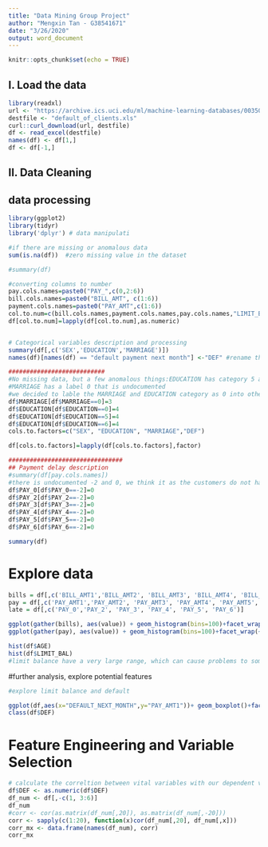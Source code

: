 ---
title: "Data Mining Group Project"
author: "Mengxin Tan - G38541671"
date: "3/26/2020"
output: word_document
---

```{r setup, include=FALSE}
knitr::opts_chunk$set(echo = TRUE)
```

## I. Load the data
```{r}
library(readxl)
url <- "https://archive.ics.uci.edu/ml/machine-learning-databases/00350/default%20of%20credit%20card%20clients.xls"
destfile <- "default_of_clients.xls"
curl::curl_download(url, destfile)
df <- read_excel(destfile)
names(df) <- df[1,]
df <- df[-1,]
```

## II. Data Cleaning 

## data processing
```{r}
library(ggplot2)
library(tidyr)
library('dplyr') # data manipulati

#if there are missing or anomalous data
sum(is.na(df))  #zero missing value in the dataset

#summary(df)

#converting columns to number
pay.cols.names=paste0("PAY_",c(0,2:6))
bill.cols.names=paste0("BILL_AMT", c(1:6))
payment.cols.names=paste0("PAY_AMT",c(1:6))
col.to.num=c(bill.cols.names,payment.cols.names,pay.cols.names,"LIMIT_BAL","AGE")
df[col.to.num]=lapply(df[col.to.num],as.numeric)


# Categorical variables description and processing
summary(df[,c('SEX','EDUCATION','MARRIAGE')])
names(df)[names(df) == "default payment next month"] <-"DEF" #rename the column default
```


```{r}
###########################
#No missing data, but a few anomalous things:EDUCATION has category 5 and 6 that are unlabelled, moreover the category 0 is undocumented.
#MARRIAGE has a label 0 that is undocumented
#we decided to lable the MARRIAGE and EDUCATION category as 0 into others
df$MARRIAGE[df$MARRIAGE==0]=3
df$EDUCATION[df$EDUCATION==0]=4
df$EDUCATION[df$EDUCATION==5]=4
df$EDUCATION[df$EDUCATION==6]=4
cols.to.factors=c("SEX", "EDUCATION", "MARRIAGE","DEF")

df[cols.to.factors]=lapply(df[cols.to.factors],factor)
```


```{r}
################################
## Payment delay description
#summary(df[pay.cols.names])
#there is undocumented -2 and 0, we think it as the customers do not have any payment balance. We transfer the -2 into 0
df$PAY_0[df$PAY_0==-2]=0 
df$PAY_2[df$PAY_2==-2]=0 
df$PAY_3[df$PAY_3==-2]=0 
df$PAY_4[df$PAY_4==-2]=0 
df$PAY_5[df$PAY_5==-2]=0 
df$PAY_6[df$PAY_6==-2]=0 

summary(df)
```


# Explore data
```{r}
bills = df[,c('BILL_AMT1','BILL_AMT2', 'BILL_AMT3', 'BILL_AMT4', 'BILL_AMT5', 'BILL_AMT6')]
pay = df[,c('PAY_AMT1','PAY_AMT2', 'PAY_AMT3', 'PAY_AMT4', 'PAY_AMT5', 'PAY_AMT6')]
late = df[,c('PAY_0','PAY_2', 'PAY_3', 'PAY_4', 'PAY_5', 'PAY_6')]

ggplot(gather(bills), aes(value)) + geom_histogram(bins=100)+facet_wrap(~key,scales='free_x')
ggplot(gather(pay), aes(value)) + geom_histogram(bins=100)+facet_wrap(~key,scales='free_x')

hist(df$AGE)
hist(df$LIMIT_BAL)
#limit balance have a very large range, which can cause problems to some some models (for example in linear regression models


```

#further analysis, explore potential features
```{r}
#explore limit balance and default

ggplot(df,aes(x="DEFAULT_NEXT_MONTH",y="PAY_AMT1"))+ geom_boxplot()+facet_wrap(~SEX)
class(df$DEF)


```

# Feature Engineering and Variable Selection
```{r}
# calculate the correltion between vital variables with our dependent variable
df$DEF <- as.numeric(df$DEF)
df_num <- df[,-c(1, 3:6)]
df_num
#corr <- cor(as.matrix(df_num[,20]), as.matrix(df_num[,-20]))
corr <- sapply(c(1:20), function(x)cor(df_num[,20], df_num[,x]))
corr_mx <- data.frame(names(df_num), corr)
corr_mx
```



